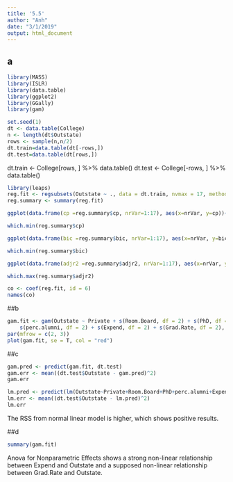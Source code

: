 ```yaml
---
title: '5.5'
author: "Anh"
date: "3/1/2019"
output: html_document
---
```


## a
```r
library(MASS)
library(ISLR)
library(data.table)
library(ggplot2)
library(GGally)
library(gam)

set.seed(1)
dt <- data.table(College)
n <- length(dt$Outstate)
rows <- sample(n,n/2)
dt.train=data.table(dt[-rows,])
dt.test=data.table(dt[rows,])
```

dt.train <- College[rows, ] %>% data.table()
dt.test <- College[-rows, ] %>% data.table()

```r
library(leaps)
reg.fit <- regsubsets(Outstate ~ ., data = dt.train, nvmax = 17, method = "forward")
reg.summary <- summary(reg.fit)

ggplot(data.frame(cp =reg.summary$cp, nrVar=1:17), aes(x=nrVar, y=cp))+xlab("Number of Variables") + ylab("Cp") + geom_line()
```

```r
which.min(reg.summary$cp)
```

```r
ggplot(data.frame(bic =reg.summary$bic, nrVar=1:17), aes(x=nrVar, y=bic))+xlab("Number of Variables") + ylab("BIC") + geom_line()
```

```r
which.min(reg.summary$bic)
```

```r
ggplot(data.frame(adjr2 =reg.summary$adjr2, nrVar=1:17), aes(x=nrVar, y=adjr2))+xlab("Number of Variables") + ylab("adjr2") + geom_line()
```

```r
which.max(reg.summary$adjr2)
```

```r
co <- coef(reg.fit, id = 6)
names(co)
```

##b
```r
gam.fit <- gam(Outstate ~ Private + s(Room.Board, df = 2) + s(PhD, df = 2) + 
    s(perc.alumni, df = 2) + s(Expend, df = 2) + s(Grad.Rate, df = 2), data = dt.train)
par(mfrow = c(2, 3))
plot(gam.fit, se = T, col = "red")
```

##c
```r
gam.pred <- predict(gam.fit, dt.test)
gam.err <- mean((dt.test$Outstate - gam.pred)^2)
gam.err
```

```r
lm.pred <- predict(lm(Outstate~Private+Room.Board+PhD+perc.alumni+Expend+Grad.Rate, data = dt.train), dt.test)
lm.err <- mean((dt.test$Outstate - lm.pred)^2)
lm.err
```

The RSS from normal linear model is higher, which shows positive results.

##d
```r
summary(gam.fit)
```

Anova for Nonparametric Effects shows a strong non-linear relationship between Expend and Outstate and a supposed non-linear relationship between Grad.Rate and Outstate.